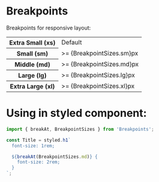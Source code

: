 
<Meta title="Styles/Breakpoints" />

# Breakpoints

Breakpoints for responsive layout:

<table>
  <tr>
    <th>Extra Small (xs)</th>
    <td>Default</td>
  </tr>
  <tr>
    <th>Small (sm)</th>
    <td> >= {BreakpointSizes.sm}px</td>
  </tr>
  <tr>
    <th>Middle (md)</th>
    <td> >= {BreakpointSizes.md}px </td>
  </tr>
  <tr>
    <th>Large (lg)</th>
    <td> >= {BreakpointSizes.lg}px </td>
  </tr>
  <tr>
    <th>Extra Large (xl)</th>
    <td> >= {BreakpointSizes.xl}px </td>
  </tr>
</table>

# Using in styled component:

```js
import { breakAt, BreakpointSizes } from 'Breakpoints';

const Title = styled.h1`
  font-size: 1rem;

  ${breakAt(BreakpointSizes.md)} {
    font-size: 2rem;
  }
`;
```
